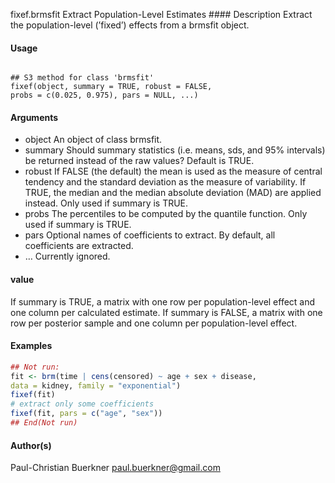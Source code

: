 fixef.brmsfit Extract Population-Level Estimates
#### Description 
Extract the population-level (’fixed’) effects from a brmsfit object.

#### Usage
<pre><code>
## S3 method for class 'brmsfit'
fixef(object, summary = TRUE, robust = FALSE,
probs = c(0.025, 0.975), pars = NULL, ...)
</code></pre>

#### Arguments
* object An object of class brmsfit.
* summary Should summary statistics (i.e. means, sds, and 95% intervals) be returned instead of the raw values? Default is TRUE.
* robust If FALSE (the default) the mean is used as the measure of central tendency and the standard deviation as the measure of variability. If TRUE, the median and the median absolute deviation (MAD) are applied instead. Only used if summary is
TRUE.
* probs The percentiles to be computed by the quantile function. Only used if summary is TRUE.
* pars Optional names of coefficients to extract. By default, all coefficients are extracted.
* ... Currently ignored.

#### value
If summary is TRUE, a matrix with one row per population-level effect and one column per calculated
estimate. If summary is FALSE, a matrix with one row per posterior sample and one column per
population-level effect.

#### Examples 
```r
## Not run:
fit <- brm(time | cens(censored) ~ age + sex + disease,
data = kidney, family = "exponential")
fixef(fit)
# extract only some coefficients
fixef(fit, pars = c("age", "sex"))
## End(Not run)
```
#### Author(s)
Paul-Christian Buerkner <paul.buerkner@gmail.com>
